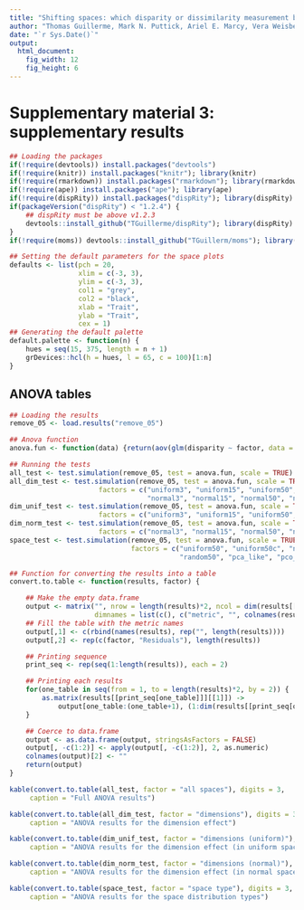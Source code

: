 ```yaml
---
title: "Shifting spaces: which disparity or dissimilarity measurement best summarise occupancy in multidimensional spaces?"
author: "Thomas Guillerme, Mark N. Puttick, Ariel E. Marcy, Vera Weisbecker"
date: "`r Sys.Date()`"
output:
  html_document:
    fig_width: 12
    fig_height: 6
---
```


# Supplementary material 3: supplementary results
 
```r
## Loading the packages
if(!require(devtools)) install.packages("devtools")
if(!require(knitr)) install.packages("knitr"); library(knitr)
if(!require(rmarkdown)) install.packages("rmarkdown"); library(rmarkdown)
if(!require(ape)) install.packages("ape"); library(ape)
if(!require(dispRity)) install.packages("dispRity"); library(dispRity)
if(packageVersion("dispRity") < "1.2.4") {
    ## dispRity must be above v1.2.3
    devtools::install_github("TGuillerme/dispRity"); library(dispRity)
}
if(!require(moms)) devtools::install_github("TGuillerm/moms"); library(moms)

## Setting the default parameters for the space plots
defaults <- list(pch = 20,
                 xlim = c(-3, 3),
                 ylim = c(-3, 3),
                 col1 = "grey",
                 col2 = "black",
                 xlab = "Trait",
                 ylab = "Trait",
                 cex = 1)
## Generating the default palette
default.palette <- function(n) {
    hues = seq(15, 375, length = n + 1)
    grDevices::hcl(h = hues, l = 65, c = 100)[1:n]
}
```

## ANOVA tables

```r
## Loading the results
remove_05 <- load.results("remove_05")
```

```r
## Anova function
anova.fun <- function(data) {return(aov(glm(disparity ~ factor, data = data)))}

## Running the tests
all_test <- test.simulation(remove_05, test = anova.fun, scale = TRUE)
all_dim_test <- test.simulation(remove_05, test = anova.fun, scale = TRUE,
                      factors = c("uniform3", "uniform15", "uniform50", "uniform100", "uniform150",
                                  "normal3", "normal15", "normal50", "normal100", "normal150"))
dim_unif_test <- test.simulation(remove_05, test = anova.fun, scale = TRUE,
                      factors = c("uniform3", "uniform15", "uniform50", "uniform100", "uniform150"))
dim_norm_test <- test.simulation(remove_05, test = anova.fun, scale = TRUE,
                      factors = c("normal3", "normal15", "normal50", "normal100", "normal150"))
space_test <- test.simulation(remove_05, test = anova.fun, scale = TRUE,
                              factors = c("uniform50", "uniform50c", "normal50", "normal50c",
                                          "random50", "pca_like", "pco_like"))
```

```r
## Function for converting the results into a table
convert.to.table <- function(results, factor) {

    ## Make the empty data.frame
    output <- matrix("", nrow = length(results)*2, ncol = dim(results[[1]][[1]])[2]+2,
                     dimnames = list(c(), c("metric", "", colnames(results[[1]][[1]]))))
    ## Fill the table with the metric names
    output[,1] <- c(rbind(names(results), rep("", length(results))))
    output[,2] <- rep(c(factor, "Residuals"), length(results))

    ## Printing sequence
    print_seq <- rep(seq(1:length(results)), each = 2)

    ## Printing each results
    for(one_table in seq(from = 1, to = length(results)*2, by = 2)) {
        as.matrix(results[[print_seq[one_table]]][[1]]) -> 
            output[one_table:(one_table+1), (1:dim(results[[print_seq[one_table]]][[1]])[2])+2] 
    }

    ## Coerce to data.frame
    output <- as.data.frame(output, stringsAsFactors = FALSE)
    output[, -c(1:2)] <- apply(output[, -c(1:2)], 2, as.numeric)
    colnames(output)[2] <- ""
    return(output)
}
```

```r
kable(convert.to.table(all_test, factor = "all spaces"), digits = 3,
     caption = "Full ANOVA results")
```

```r
kable(convert.to.table(all_dim_test, factor = "dimensions"), digits = 3,
     caption = "ANOVA results for the dimension effect")
```

```r
kable(convert.to.table(dim_unif_test, factor = "dimensions (uniform)"), digits = 3,
     caption = "ANOVA results for the dimension effect (in uniform spaces)")
```

```r
kable(convert.to.table(dim_norm_test, factor = "dimensions (normal)"), digits = 3,
     caption = "ANOVA results for the dimension effect (in normal spaces)")
```

```r
kable(convert.to.table(space_test, factor = "space type"), digits = 3,
     caption = "ANOVA results for the space distribution types")
```